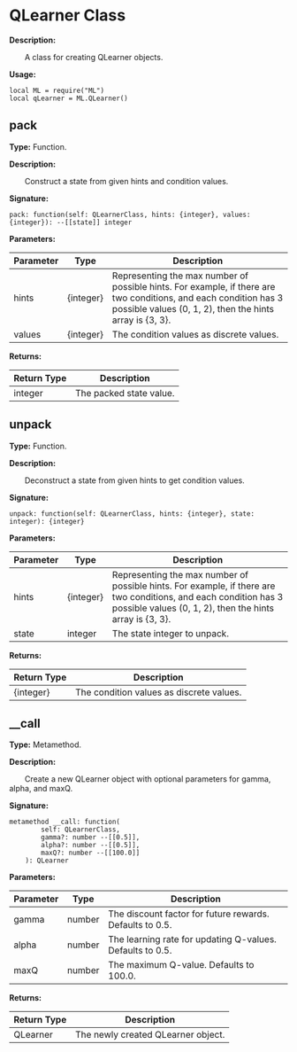 # QLearner Class

**Description:**

&emsp;&emsp;A class for creating QLearner objects.

**Usage:**
```tl
local ML = require("ML")
local qLearner = ML.QLearner()
```

## pack

**Type:** Function.

**Description:**

&emsp;&emsp;Construct a state from given hints and condition values.

**Signature:**
```tl
pack: function(self: QLearnerClass, hints: {integer}, values: {integer}): --[[state]] integer
```

**Parameters:**

| Parameter | Type | Description |
| --- | --- | --- |
| hints | \{integer} | Representing the max number of possible hints. For example, if there are two conditions, and each condition has 3 possible values (0, 1, 2), then the hints array is \{3, 3}. |
| values | \{integer} | The condition values as discrete values. |

**Returns:**

| Return Type | Description |
| --- | --- |
| integer | The packed state value. |

## unpack

**Type:** Function.

**Description:**

&emsp;&emsp;Deconstruct a state from given hints to get condition values.

**Signature:**
```tl
unpack: function(self: QLearnerClass, hints: {integer}, state: integer): {integer}
```

**Parameters:**

| Parameter | Type | Description |
| --- | --- | --- |
| hints | \{integer} | Representing the max number of possible hints. For example, if there are two conditions, and each condition has 3 possible values (0, 1, 2), then the hints array is \{3, 3}. |
| state | integer | The state integer to unpack. |

**Returns:**

| Return Type | Description |
| --- | --- |
| \{integer} | The condition values as discrete values. |

## __call

**Type:** Metamethod.

**Description:**

&emsp;&emsp;Create a new QLearner object with optional parameters for gamma, alpha, and maxQ.

**Signature:**
```tl
metamethod __call: function(
		self: QLearnerClass,
		gamma?: number --[[0.5]],
		alpha?: number --[[0.5]],
		maxQ?: number --[[100.0]]
	): QLearner
```

**Parameters:**

| Parameter | Type | Description |
| --- | --- | --- |
| gamma | number | The discount factor for future rewards. Defaults to 0.5. |
| alpha | number | The learning rate for updating Q-values. Defaults to 0.5. |
| maxQ | number | The maximum Q-value. Defaults to 100.0. |

**Returns:**

| Return Type | Description |
| --- | --- |
| QLearner | The newly created QLearner object. |